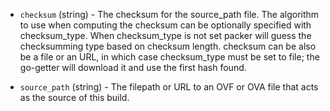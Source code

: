 <!-- Code generated from the comments of the Config struct in builder/virtualbox/ovf/config.go; DO NOT EDIT MANUALLY -->

-   `checksum` (string) - The checksum for the source_path file. The
    algorithm to use when computing the checksum can be optionally specified
    with checksum_type. When checksum_type is not set packer will guess the
    checksumming type based on checksum length. checksum can be also be a
    file or an URL, in which case checksum_type must be set to file; the
    go-getter will download it and use the first hash found.
    
-   `source_path` (string) - The filepath or URL to an OVF or OVA file that acts as the
    source of this build.
    
